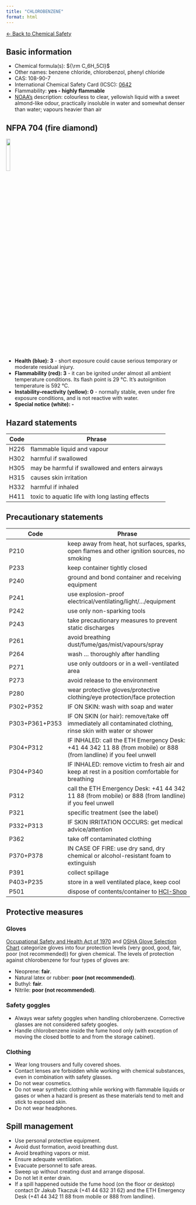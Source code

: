 ```yaml
---
title: "CHLOROBENZENE"
format: html
---
```


[← Back to Chemical Safety](../chemical-safety.qmd)


## Basic information
- Chemical formula(s): ${\rm C_6H_5Cl}$
- Other names: benzene chloride, chlorobenzol, phenyl chloride
- CAS: 108-90-7
- International Chemical Safety Card (ICSC): [0642](https://www.inchem.org/documents/icsc/icsc/eics0642.htm)
- Flammability: **yes - highly flammable**
- [NOAA's](https://cameochemicals.noaa.gov/chemical/2877) description: colourless to clear, yellowish liquid with a sweet almond-like odour, practically insoluble in water and somewhat denser than water; vapours heavier than air

## NFPA 704 (fire diamond)

![](../media/nfpa704/330.png){width=15% fig-align="center"}

- **Health (blue): 3** - short exposure could cause serious temporary or moderate residual injury.
- **Flammability (red): 3** - it can be ignited under almost all ambient temperature conditions. Its flash point is 29 °C. It's autoignition temperature is 592 °C.
- **Instability–reactivity (yellow): 0** - normally stable, even under fire exposure conditions, and is not reactive with water.
- **Special notice (white): -**

## Hazard statements
| Code | Phrase                                          |
| ---- | ----------------------------------------------- |
| H226 | flammable liquid and vapour                     |
| H302 | harmful if swallowed                            |
| H305 | may be harmful if swallowed and enters airways  |
| H315 | causes skin irritation                          |
| H332 | harmful if inhaled                              |
| H411 | toxic to aquatic life with long lasting effects |

## Precautionary statements
| Code           | Phrase                                                                                                            |
| -------------- | ----------------------------------------------------------------------------------------------------------------- |
| P210           | keep away from heat, hot surfaces, sparks, open flames and other ignition sources, no smoking                     |
| P233           | keep container tightly closed                                                                                     |
| P240           | ground and bond container and receiving equipment                                                                 |
| P241           | use explosion-proof electrical/ventilating/light/.../equipment                                                    |
| P242           | use only non-sparking tools                                                                                       |
| P243           | take precautionary measures to prevent static discharges                                                          |
| P261           | avoid breathing dust/fume/gas/mist/vapours/spray                                                                  |
| P264           | wash ... thoroughly after handling                                                                                |
| P271           | use only outdoors or in a well-ventilated area                                                                    |
| P273           | avoid release to the environment                                                                                  |
| P280           | wear protective gloves/protective clothing/eye protection/face protection                                         |
| P302+P352      | IF ON SKIN: wash with soap and water                                                                              |
| P303+P361+P353 | IF ON SKIN (or hair): remove/take off immediately all contaminated clothing, rinse skin with water or shower      |
| P304+P312      | IF INHALED: call the ETH Emergency Desk: +41 44 342 11 88 (from mobile) or 888 (from landline) if you feel unwell |
| P304+P340      | IF INHALED: remove victim to fresh air and keep at rest in a position comfortable for breathing                   |
| P312           | call the ETH Emergency Desk: +41 44 342 11 88 (from mobile) or 888 (from landline) if you feel unwell             |
| P321           | specific treatment (see the label)                                                                                |
| P332+P313      | IF SKIN IRRITATION OCCURS: get medical advice/attention                                                           |
| P362           | take off contaminated clothing                                                                                    |
| P370+P378      | IN CASE OF FIRE: use dry sand, dry chemical or alcohol-resistant foam to extinguish                               |
| P391           | collect spillage                                                                                                  |
| P403+P235      | store in a well ventilated place, keep cool                                                                       |
| P501           | dispose of contents/container to [HCI-Shop](https://hci-shop.ethz.ch/en/)                                         |

## Protective measures

### Gloves
[Occupational Safety and Health Act of 1970](https://www.osha.gov/sites/default/files/publications/osha3151.pdf) and [OSHA Glove Selection Chart](https://safety.fsu.edu/safety_manual/OSHA%20Glove%20Selection%20Chart.pdf) categorize gloves into four protection levels (very good, good, fair, poor (not recommended)) for given chemical. The levels of protection against chlorobenzene for four types of gloves are:

- Neoprene: **fair**.
- Natural latex or rubber: **poor (not recommended)**.
- Buthyl: **fair**.
- Nitrile: **poor (not recommended)**.

### Safety goggles
- Always wear safety goggles when handling chlorobenzene. Corrective glasses are not considered safety googles.
- Handle chlorobenzene inside the fume hood only (with exception of moving the closed bottle to and from the storage cabinet).

### Clothing
- Wear long trousers and fully covered shoes.
- Contact lenses are forbidden while working with chemical substances, even in combination with safety glasses.
- Do not wear cosmetics.
- Do not wear synthetic clothing while working with flammable liquids or gases or when a hazard is present as these materials tend to melt and stick to exposed skin.
- Do not wear headphones.

## Spill management
- Use personal protective equipment.
- Avoid dust formation, avoid breathing dust.
- Avoid breathing vapors or mist.
- Ensure adequate ventilation.
- Evacuate personnel to safe areas.
- Sweep up without creating dust and arrange disposal.
- Do not let it enter drain.
- If a spill happened outside the fume hood (on the floor or desktop) contact Dr Jakub Tkaczuk (+41 44 632 31 62) and the ETH Emergency Desk (+41 44 342 11 88 from mobile or 888 from landline).
